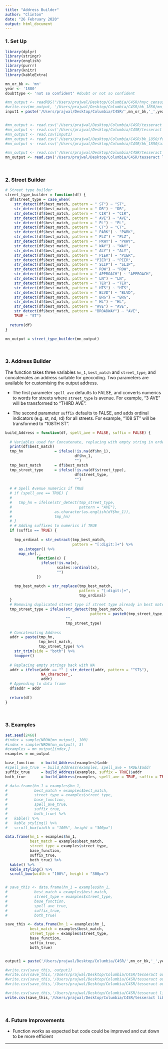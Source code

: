 ```yaml
---
title: "Address Builder"
author: "Clinton"
date: "26 February 2020"
output: html_document
---
```


### 1. Set Up

```r
library(dplyr)
library(stringr)
library(english)
library(purrr)
library(knitr)
library(kableExtra)

mn_or_bk <- 'mn'
year <- '1880'
doubttype <- 'not so confident' #doubt or not so confident

#mn_output <- readRDS("/Users/prajwal/Desktop/Columbia/C4SR/hnyc_census-master/mn_output.rds")
#write.csv(mn_output, '/Users/prajwal/Desktop/Columbia/C4SR/bk_1850/mn_output.csv')
input1 = paste('/Users/prajwal/Desktop/Columbia/C4SR/',mn_or_bk,'_',year,'/for address builder/',mn_or_bk,'_',year,'_',doubttype,'_ready4.csv',sep='')


#mn_output <- read.csv('/Users/prajwal/Desktop/Columbia/C4SR/tesseract output/run1/after cleaning/mn-1880-for-address-builder.csv')
#mn_output <- read.csv('/Users/prajwal/Desktop/Columbia/C4SR/tesseract output/run2/after cleaning/bk-1850-for-address-builder.csv')
#mn_output <- read.csv(input1)
#mn_output <- read.csv('/Users/prajwal/Desktop/Columbia/C4SR/bk_1850/for address builder/bk_1850_not so confident_ready3.csv')
#mn_output <- read.csv('/Users/prajwal/Desktop/Columbia/C4SR/bk_1850/after cleaning/temp3.csv')

#mn_output <- read.csv('/Users/prajwal/Desktop/Columbia/C4SR/tesseract lib/mn 1850/data/mn-1850-for-address-builder.csv')
mn_output <- read.csv('/Users/prajwal/Desktop/Columbia/C4SR/tesseract lib/mn 1850/data/mn_1850_for_rerun_cleaned.csv')
```

<br>

### 2. Street Builder

```r
# Street type builder
street_type_builder = function(df) {
  df$street_type = case_when(
    str_detect(df$best_match, pattern = " ST") ~ "ST",
    str_detect(df$best_match, pattern = " DR") ~ "DR",
    str_detect(df$best_match, pattern = " CIR") ~ "CIR",
    str_detect(df$best_match, pattern = " AVE") ~ "AVE",
    str_detect(df$best_match, pattern = " PL") ~ "PL",
    str_detect(df$best_match, pattern = " CT") ~ "CT",
    str_detect(df$best_match, pattern = " PARK") ~ "PARK",
    str_detect(df$best_match, pattern = " PLZ") ~ "PLZ",
    str_detect(df$best_match, pattern = " PKWY") ~ "PKWY",
    str_detect(df$best_match, pattern = " WAY") ~ "WAY",
    str_detect(df$best_match, pattern = " ALY") ~ "ALY",
    str_detect(df$best_match, pattern = " PIER") ~ "PIER",
    str_detect(df$best_match, pattern = "PIER") ~ "PIER",
    str_detect(df$best_match, pattern = " SLIP") ~ "SLIP",
    str_detect(df$best_match, pattern = " ROW") ~ "ROW",
    str_detect(df$best_match, pattern = " APPROACH") ~ "APPROACH",
    str_detect(df$best_match, pattern = " LN") ~ "LN",
    str_detect(df$best_match, pattern = " TER") ~ "TER",
    str_detect(df$best_match, pattern = " HTS") ~ "HTS",
    str_detect(df$best_match, pattern = " BLVD") ~ "BLVD",
    str_detect(df$best_match, pattern = " BRG") ~ "BRG",
    str_detect(df$best_match, pattern = " HL") ~ "HL",
    str_detect(df$best_match, pattern = "AVE") ~ "AVE",
    str_detect(df$best_match, pattern = "BROADWAY") ~ "AVE",
    TRUE ~ "ST")
  
  return(df)
}

mn_output = street_type_builder(mn_output)
```

<br>

### 3. Address Builder

The function takes three variables `hn_1`, `best_match` and `street_type`, and concatenates an address suitable for geocoding. Two parameters are available for customising the output address. 

* The first parameter `spell_ave` defaults to FALSE, and converts numerics to words for streets where `street_type` is avenue. For example, "3 AVE" will be transformed to "THIRD AVE".

* The second parameter `suffix` defaults to FALSE, and adds ordinal indicators (e.g. st, nd, rd) for all streets. For example, "108 ST" will be transformed to "108TH ST".

```r
build_Address = function(df, spell_ave = FALSE, suffix = FALSE) {
  
  # Variables used for Concatenate, replacing with empty string in order to sanitise input for functions below. Also because otherwise NA would be concatenated
  print(df$best_match)
  tmp_hn              = ifelse(!is.na(df$hn_1),
                               df$hn_1,
                               "")
  tmp_best_match      = df$best_match
  tmp_street_type     = ifelse(!is.na(df$street_type),
                               df$street_type,
                               "")
  
  # # Spell Avenue numerics if TRUE
  # if (spell_ave == TRUE) {
  #   
  #   tmp_hn = ifelse(str_detect(tmp_street_type, 
  #                              pattern = "AVE"),
  #                   as.character(as.english(df$hn_1)),
  #                   tmp_hn)
  # }
  # # Adding suffixes to numerics if TRUE
  if (suffix == TRUE) {
    
    tmp_ordinal = str_extract(tmp_best_match, 
                              pattern = "[:digit:]+") %>%
      as.integer() %>%
      map_chr(., 
              function(x) {
                ifelse(!is.na(x),
                       scales::ordinal(x),
                       "")
              })

    tmp_best_match = str_replace(tmp_best_match, 
                                 pattern = "[:digit:]+",
                                 tmp_ordinal)
  }
  # Removing duplicated street type if street type already in best match for street types that are not "ST"
  tmp_street_type = ifelse(str_detect(tmp_best_match,
                                      pattern = paste0(tmp_street_type, "$")),
                           "",
                           tmp_street_type)
  
  # Concatenating Address
  addr = paste(tmp_hn, 
               tmp_best_match, 
               tmp_street_type) %>%
    str_trim(side = "both") %>%
    toupper()
  
  # Replacing empty strings back with NA
  addr = ifelse(addr == "" | str_detect(addr, pattern = "^ST$"),
                NA_character_,
                addr)
  # Appending to data frame
  df$addr = addr
  
  return(df)
}
```

<br>

### 3. Examples

```r
set.seed(2468)
#index = sample(NROW(mn_output), 100)
#index = sample(NROW(mn_output), 3)
#examples = mn_output[index,]
examples = mn_output

base_function   = build_Address(examples)$addr
#spell_ave_true  = build_Address(examples, spell_ave = TRUE)$addr
suffix_true     = build_Address(examples, suffix = TRUE)$addr
both_true       = build_Address(examples, spell_ave = TRUE, suffix = TRUE)$addr

# data.frame(hn_1 = examples$hn_1,
#            best_match = examples$best_match,
#            street_type = examples$street_type, 
#            base_function, 
#            spell_ave_true,
#            suffix_true,
#            both_true) %>%
#   kable() %>%
#   kable_styling() %>%
#   scroll_box(width = "100%", height = "300px")

data.frame(hn_1 = examples$hn_1,
           best_match = examples$best_match,
           street_type = examples$street_type, 
           base_function, 
           suffix_true,
           both_true) %>%
  kable() %>%
  kable_styling() %>%
  scroll_box(width = "100%", height = "300px")


# save_this <- data.frame(hn_1 = examples$hn_1,
#            best_match = examples$best_match,
#            street_type = examples$street_type, 
#            base_function, 
#            spell_ave_true,
#            suffix_true,
#            both_true)

save_this <- data.frame(hn_1 = examples$hn_1,
           best_match = examples$best_match,
           street_type = examples$street_type, 
           base_function, 
           suffix_true,
           both_true)


output1 = paste('/Users/prajwal/Desktop/Columbia/C4SR/',mn_or_bk,'_',year,'/after cleaning/',mn_or_bk,'_',year,'_',doubttype,'_built.csv',sep='')

#write.csv(save_this, output1)
#write.csv(save_this,'/Users/prajwal/Desktop/Columbia/C4SR/tesseract output/run1/final/mn_1880_final_tesseract.csv')
#write.csv(save_this,'/Users/prajwal/Desktop/Columbia/C4SR/tesseract output/run2/after cleaning/bk_1850_final_tesseract_run2.csv')
#write.csv(save_this,'/Users/prajwal/Desktop/Columbia/C4SR/tesseract output/run2/for rerun/bk_1850_final_after_rerun.csv')

#write.csv(save_this,'/Users/prajwal/Desktop/Columbia/C4SR/tesseract lib/mn 1850/data/mn-1850-final_tesseract.csv')
write.csv(save_this,'/Users/prajwal/Desktop/Columbia/C4SR/tesseract lib/mn 1850/data/mn-1850-final_after_rereun.csv')

```

<br>

### 4. Future Improvements

* Function works as expected but code could be improved and cut down to be more efficient

***
